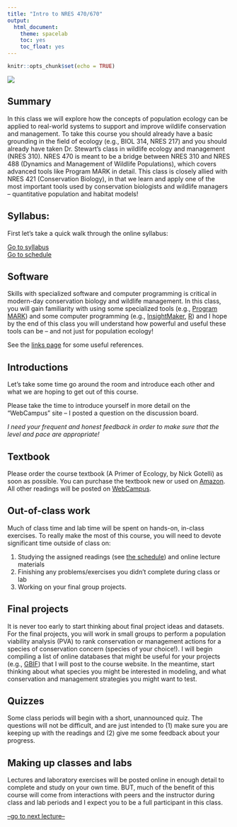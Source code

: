 ```yaml
---
title: "Intro to NRES 470/670"
output: 
  html_document: 
    theme: spacelab
    toc: yes
    toc_float: yes
---
```


```r
knitr::opts_chunk$set(echo = TRUE)
```


![](prairie_dogs2.jpg)    

## Summary

In this class we will explore how the concepts of population ecology can be applied to real-world systems to support and improve wildlife conservation and management. To take this course you should already have a basic grounding in the field of ecology (e.g., BIOL 314, NRES 217) and you should already have taken Dr. Stewart's class in wildlife ecology and management (NRES 310). NRES 470 is meant to be a bridge between NRES 310 and NRES 488 (Dynamics and Management of Wildlife Populations), which covers advanced tools like Program MARK in detail. This class is closely allied with NRES 421 (Conservation Biology), in that we learn and apply one of the most important tools used by conservation biologists and wildlife managers -- quantitative population and habitat models!    

## Syllabus:
First let's take a quick walk through the online syllabus:

[Go to syllabus](index.html)   
[Go to schedule](schedule.html)

## Software
Skills with specialized software and computer programming is critical in modern-day conservation biology and wildlife management. In this class, you will gain familiarity with using some specialized tools (e.g., [Program MARK](http://www.phidot.org/software/mark/)) and some computer programming (e.g., [InsightMaker](https://insightmaker.com/), [R](https://cran.r-project.org/)) and I hope by the end of this class you will understand how powerful and useful these tools can be -- and not just for population ecology!

See the [links page](Links.html) for some useful references.

## Introductions
Let's take some time go around the room and introduce each other and what we are hoping to get out of this course.

Please take the time to introduce yourself in more detail on the "WebCampus" site -- I posted a question on the discussion board.  

*I need your frequent and honest feedback in order to make sure that the level and pace are appropriate!*

## Textbook
Please order the course textbook (A Primer of Ecology, by Nick Gotelli) as soon as possible. You can purchase the textbook new or used on [Amazon](https://www.amazon.com/Primer-Ecology-Fourth-Nicholas-Gotelli/dp/0878933182/ref=sr_1_1?s=books&ie=UTF8&qid=1484867155&sr=1-1&keywords=a+primer+of+ecology). All other readings will be posted on [WebCampus](https://unr.instructure.com/).

## Out-of-class work
Much of class time and lab time will be spent on hands-on, in-class exercises. To really make the most of this course, you will need to devote significant time outside of class on:    

1. Studying the assigned readings (see [the schedule](schedule.html)) and online lecture materials
2. Finishing any problems/exercises you didn't complete during class or lab
3. Working on your final group projects.  

## Final projects
It is never too early to start thinking about final project ideas and datasets. For the final projects, you will work in small groups to perform a population viability analysis (PVA) to rank conservation or management actions for a species of conservation concern (species of your choice!). I will begin compiling a list of online databases that might be useful for your projects (e.g., [GBIF](gbif.org)) that I will post to the course website. In the meantime, start thinking about what species you might be interested in modeling, and what conservation and management strategies you might want to test.    

## Quizzes
Some class periods will begin with a short, unannounced quiz. The questions will not be difficult, and are just intended to (1) make sure you are keeping up with the readings and (2) give me some feedback about your progress. 

## Making up classes and labs
Lectures and laboratory exercises will be posted online in enough detail to complete and study on your own time. BUT, much of the benefit of this course will come from interactions with peers and the instructor during class and lab periods and I expect you to be a full participant in this class.  


[--go to next lecture--](LECTURE1.html)




